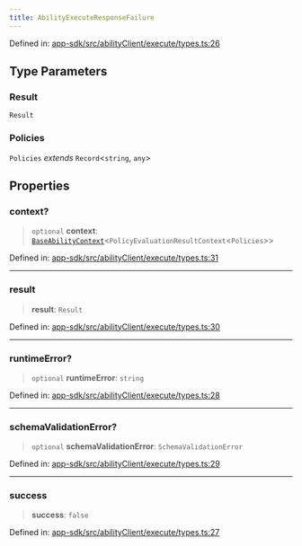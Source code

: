 ```yaml
---
title: AbilityExecuteResponseFailure
---
```


Defined in: [app-sdk/src/abilityClient/execute/types.ts:26](https://github.com/LIT-Protocol/Vincent/blob/5462864f5b471985671134e594d93faefcbfeb7e/packages/libs/app-sdk/src/abilityClient/execute/types.ts#L26)

## Type Parameters

### Result

`Result`

### Policies

`Policies` *extends* `Record`\<`string`, `any`\>

## Properties

### context?

> `optional` **context**: [`BaseAbilityContext`](./BaseAbilityContext)\<`PolicyEvaluationResultContext`\<`Policies`\>\>

Defined in: [app-sdk/src/abilityClient/execute/types.ts:31](https://github.com/LIT-Protocol/Vincent/blob/5462864f5b471985671134e594d93faefcbfeb7e/packages/libs/app-sdk/src/abilityClient/execute/types.ts#L31)

***

### result

> **result**: `Result`

Defined in: [app-sdk/src/abilityClient/execute/types.ts:30](https://github.com/LIT-Protocol/Vincent/blob/5462864f5b471985671134e594d93faefcbfeb7e/packages/libs/app-sdk/src/abilityClient/execute/types.ts#L30)

***

### runtimeError?

> `optional` **runtimeError**: `string`

Defined in: [app-sdk/src/abilityClient/execute/types.ts:28](https://github.com/LIT-Protocol/Vincent/blob/5462864f5b471985671134e594d93faefcbfeb7e/packages/libs/app-sdk/src/abilityClient/execute/types.ts#L28)

***

### schemaValidationError?

> `optional` **schemaValidationError**: `SchemaValidationError`

Defined in: [app-sdk/src/abilityClient/execute/types.ts:29](https://github.com/LIT-Protocol/Vincent/blob/5462864f5b471985671134e594d93faefcbfeb7e/packages/libs/app-sdk/src/abilityClient/execute/types.ts#L29)

***

### success

> **success**: `false`

Defined in: [app-sdk/src/abilityClient/execute/types.ts:27](https://github.com/LIT-Protocol/Vincent/blob/5462864f5b471985671134e594d93faefcbfeb7e/packages/libs/app-sdk/src/abilityClient/execute/types.ts#L27)
